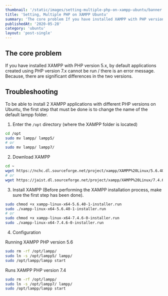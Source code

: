 ```yaml
---
thumbnail: '/static/images/setting-multiple-php-on-xampp-ubuntu/banner.png'
title: 'Setting, Multiple PHP on XAMPP Ubuntu'
summary: 'The core problem If you have installed XAMPP with PHP version 5.x, by default applications created using PHP version 7.x cannot be run / there is an error message. Because, there…'
publishedAt: '2020-05-28'
category: 'ubuntu'
layout: 'post-single'
---
```


## The core problem

If you have installed XAMPP with PHP version 5.x, by default applications created using PHP version 7.x cannot be run / there is an error message. Because, there are significant differences in the two versions.

## Troubleshooting

To be able to install 2 XAMPP applications with different PHP versions on Ubuntu, the first step that must be done is to change the name of the default lampp folder.

1. Enter the `/opt` directory (where the XAMPP folder is located)

```bash
cd /opt
sudo mv lampp/ lampp5/
# or
sudo mv lampp/ lampp7/
```

2. Download XAMPP

```bash
cd ~
wget https://nchc.dl.sourceforge.net/project/xampp/XAMPP%20Linux/5.6.40/xampp-linux-x64-5.6.40-1-installer.run
# or
wget https://jaist.dl.sourceforge.net/project/xampp/XAMPP%20Linux/7.4.6/xampp-linux-x64-7.4.6-0-installer.run
```

3. Install XAMPP (Before performing the XAMPP installation process, make sure the first step has been done).

```bash
sudo chmod +x xampp-linux-x64-5.6.40-1-installer.run
sudo ./xampp-linux-x64-5.6.40-1-installer.run
# or
sudo chmod +x xampp-linux-x64-7.4.6-0-installer.run
sudo ./xampp-linux-x64-7.4.6-0-installer.run
```

4. Configuration

Running XAMPP PHP version 5.6

```bash
sudo rm -rf /opt/lampp/
sudo ln -s /opt/lampp5/ lampp/
sudo /opt/lampp/lampp start
```

Runs XAMPP PHP version 7.4

```bash
sudo rm -rf /opt/lampp/
sudo ln -s /opt/lampp7/ lampp/
sudo /opt/lampp/lampp start
```
